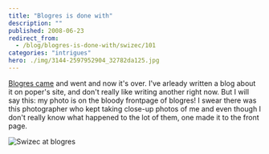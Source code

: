 ```yaml
---
title: "Blogres is done with"
description: ""
published: 2008-06-23
redirect_from:
  - /blog/blogres-is-done-with/swizec/101
categories: "intrigues"
hero: ./img/3144-2597952904_32782da125.jpg
---
```


[Blogres came](http://swizec.com/index.php/mode=news/id=329) and went and now it's over. I've arleady written a blog about it on poper's site, and don't really like writing another right now. But I will say this: my photo is on the bloody frontpage of blogres! I swear there was this photographer who kept taking close-up photos of me and even though I don't really know what happened to the lot of them, one made it to the front page.

![Swizec at blogres](./img/3144-2597952904_32782da125.jpg "Swizec at blogres")

